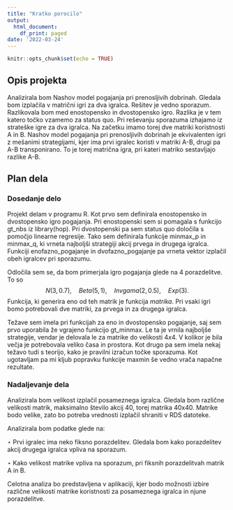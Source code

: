 ```yaml
---
title: "Kratko porocilo"
output:
  html_document:
    df_print: paged
date: '2022-03-24'
---
```


```r
knitr::opts_chunk$set(echo = TRUE)
```

## Opis projekta

Analizirala bom Nashov model pogajanja pri prenosljivih dobrinah. Gledala bom izplačila v matrični igri za dva igralca. Rešitev je vedno sporazum. Razlikovala bom med enostopensko in dvostopensko igro. Razlika je v tem katero točko vzamemo za status quo. Pri reševanju sporazuma izhajamo iz strateške igre za dva igralca. Na začetku imamo torej dve matriki koristnosti A in B. Nashov model pogajanja pri prenosljivih dobrinah je ekvivalenten igri z mešanimi strategijami, kjer ima prvi igralec koristi v matriki A-B, drugi pa A-B transponirano. To je torej matrična igra, pri kateri matriko sestavljajo razlike A-B. 

## Plan dela 

### Dosedanje delo 

Projekt delam v programu R. Kot prvo sem definirala enostopensko in dvostopensko igro pogajanja. Pri enostopenski sem si pomagala s funkcijo gt_nbs iz library(hop). Pri dvostopenski pa sem status quo določila s pomočjo linearne regresije. 
Tako sem definirala funkcije minmax_p in minmax_q, ki vrneta najboljši strategiji akcij prvega in drugega igralca. 
Funkciji enofazno_pogajanje in dvofazno_pogajanje pa vrneta vektor izplačil obeh igralcev pri sporazumu. 

Odločila sem se, da bom primerjala igro pogajanja glede na 4 porazdelitve. To so 
$$N(3, 0.7), \quad Beta(5,1), \quad Invgama(2, 0.5), \quad Exp(3).$$ Funkcija, ki generira eno od teh matrik je funkcija $matrika.$ Pri vsaki igri bomo potrebovali dve matriki, za prvega in za drugega igralca. 

Težave sem imela pri funkcijah za eno in dvostopensko pogajanje, saj sem prvo uporabila že vgrajeno funkcijo gt_minmax. Le ta je vrnila najboljše strategije, vendar je delovala le za matrike do velikosti $4 x 4$. V kolikor je bila večja je potrebovala veliko časa in prostora. Kot drugo pa sem imela nekaj težavo tudi s teorijo, kako je pravilni izračun točke sporazuma. Kot ugotavljam pa mi kljub popravku funkcije maxmin še vedno vrača napačne rezultate. 

### Nadaljevanje dela 

Analizirala bom velikost izplačil posameznega igralca. Gledala bom različne velikosti matrik, maksimalno število akcij 40, torej matrika 40x40. Matrike bodo velike, zato bo potreba vrednosti izplačil shraniti v RDS datoteke. 

Analizirala bom podatke glede na:

$\star$ Prvi igralec ima neko fiksno porazdelitev. Gledala bom kako porazdelitev akcij drugega igralca vpliva na sporazum.

$\star$ Kako velikost matrike vpliva na sporazum, pri fiksnih porazdelitvah matrik A in B. 
 
Celotna analiza bo predstavljena v aplikaciji, kjer bodo možnosti izbire različne velikosti matrike koristnosti za posameznega igralca in njune porazdelitve. 













